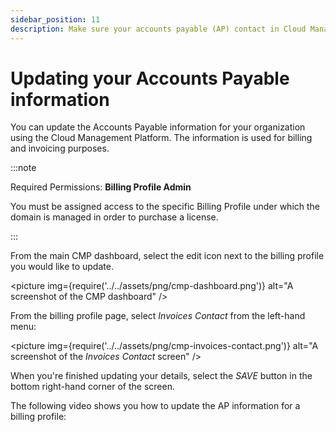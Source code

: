 ```yaml
---
sidebar_position: 11
description: Make sure your accounts payable (AP) contact in Cloud Management Platform is updated.
---
```


# Updating your Accounts Payable information

You can update the Accounts Payable information for your organization using the Cloud Management Platform. The information is used for billing and invoicing purposes.

:::note

Required Permissions: **Billing Profile Admin**

You must be assigned access to the specific Billing Profile under which the domain is managed in order to purchase a license.

:::

From the main CMP dashboard, select the edit icon next to the billing profile you would like to update.

<picture
  img={require('../../assets/png/cmp-dashboard.png')}
  alt="A screenshot of the CMP dashboard"
/>

From the billing profile page, select _Invoices Contact_ from the left-hand menu:

<picture
  img={require('../../assets/png/cmp-invoices-contact.png')}
  alt="A screenshot of the _Invoices Contact_ screen"
/>

When you're finished updating your details, select the _SAVE_ button in the bottom right-hand corner of the screen.

The following video shows you how to update the AP information for a billing profile:


<LoomEmbed id="d4b4d1e35f65414b9d59e1290c57badb" />
